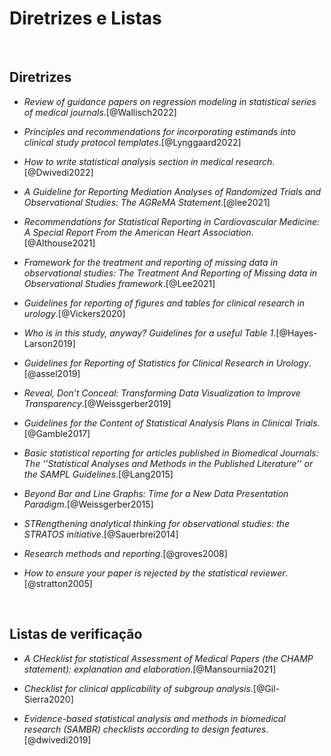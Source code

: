 # **Diretrizes e Listas**

<br>

## Diretrizes

-   *Review of guidance papers on regression modeling in statistical series of medical journals*.[@Wallisch2022]

-   *Principles and recommendations for incorporating estimands into clinical study protocol templates*.[@Lynggaard2022]

-   *How to write statistical analysis section in medical research*.[@Dwivedi2022]

-   *A Guideline for Reporting Mediation Analyses of Randomized Trials and Observational Studies: The AGReMA Statement*.[@lee2021]

-   *Recommendations for Statistical Reporting in Cardiovascular Medicine: A Special Report From the American Heart Association*.[@Althouse2021]

-   *Framework for the treatment and reporting of missing data in observational studies: The Treatment And Reporting of Missing data in Observational Studies framework*.[@Lee2021]

-   *Guidelines for reporting of figures and tables for clinical research in urology*.[@Vickers2020]

-   *Who is in this study, anyway? Guidelines for a useful Table 1*.[@Hayes-Larson2019]

-   *Guidelines for Reporting of Statistics for Clinical Research in Urology*.[@assel2019]

-   *Reveal, Don't Conceal: Transforming Data Visualization to Improve Transparency*.[@Weissgerber2019]

-   *Guidelines for the Content of Statistical Analysis Plans in Clinical Trials*.[@Gamble2017]

-   *Basic statistical reporting for articles published in Biomedical Journals: The ''Statistical Analyses and Methods in the Published Literature'' or the SAMPL Guidelines*.[@Lang2015]

-   *Beyond Bar and Line Graphs: Time for a New Data Presentation Paradigm*.[@Weissgerber2015]

-   *STRengthening analytical thinking for observational studies: the STRATOS initiative*.[@Sauerbrei2014]

-   *Research methods and reporting*.[@groves2008]

-   *How to ensure your paper is rejected by the statistical reviewer*.[@stratton2005]

<br>

## Listas de verificação

-   *A CHecklist for statistical Assessment of Medical Papers (the CHAMP statement): explanation and elaboration*.[@Mansournia2021]

-   *Checklist for clinical applicability of subgroup analysis*.[@Gil-Sierra2020]

-   *Evidence-based statistical analysis and methods in biomedical research (SAMBR) checklists according to design features*.[@dwivedi2019]

<br>
